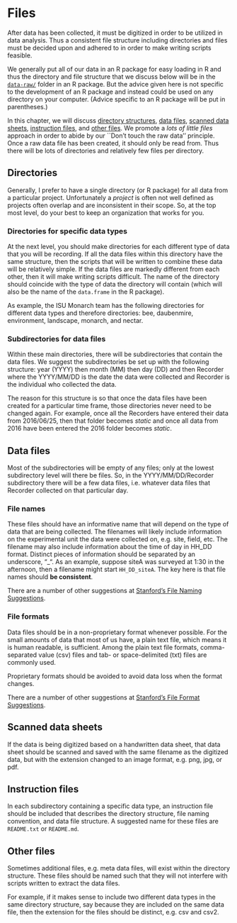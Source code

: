 # Files {#files}

After data has been collected, 
it must be digitized in order to be utilized in data analysis.
Thus a consistent file structure including directories and files must be 
decided upon and adhered to in order to make writing scripts feasible.

We generally put all of our data in an R package for easy loading in R and 
thus the directory and file structure that we discuss below will be in the 
[`data-raw/`](http://r-pkgs.had.co.nz/data.html#data-data) folder in an R 
package.
But the advice given here is not specific to the development of an R package 
and instead could be used on any directory on your computer.
(Advice specific to an R package will be put in parentheses.)

In this chapter, 
we will discuss 
[directory structures](#directories), 
[data files](#data-files), 
[scanned data sheets](#scanned-data-sheets), 
[instruction files](#instruction-files), and 
[other files](#other-files).
We promote a *lots of little files* approach in order to abide by our 
``Don't touch the raw data'' principle. 
Once a raw data file has been created, 
it should only be read from. 
Thus there will be lots of directories and relatively few files per directory.


## Directories

Generally, I prefer to have a single directory (or R package) for all data 
from a particular project. 
Unfortunately a *project* is often not well defined as projects often overlap
and are inconsistent in their scope.
So, at the top most level, do your best to keep an organization that works for 
you.

### Directories for specific data types

At the next level, 
you should make directories for each different type of data that you will be 
recording. 
If all the data files within this directory have the same structure, 
then the scripts that will be written to combine these data will be relatively 
simple. 
If the data files are markedly different from each other, 
then it will make writing scripts difficult.
The name of the directory should coincide with the type of data the directory
will contain (which will also be the name of the `data.frame` in the R package).

As example, the ISU Monarch team has the following directories for different
data types and therefore directories: 
bee, daubenmire, environment, landscape, monarch, and nectar. 

### Subdirectories for data files

Within these main directories, there will be subdirectories that contain the 
data files. 
We suggest the subdirectories be set up with the following structure:
year (YYYY) then month (MM) then day (DD) and then Recorder where the 
YYYY/MM/DD is the date the data were collected and Recorder is the individual
who collected the data.

The reason for this structure is so that once the data files have been created
for a particular time frame, 
those directories never need to be changed again. 
For example, once all the Recorders have entered their data from 2016/06/25,
then that folder becomes *static* and once all data from 2016 have been entered
the 2016 folder becomes *static*.


## Data files

Most of the subdirectories will be empty of any files; 
only at the lowest subdirectory level will there be files. 
So, in the YYYY/MM/DD/Recorder subdirectory there will be a few data files, 
i.e. whatever data files that Recorder collected on that particular day.

### File names

These files should have an informative name that will depend on the type of 
data that are being collected. 
The filenames will likely include information on the experimental unit the data
were collected on, e.g. site, field, etc. 
The filename may also include information about the time of day in HH_DD format.
Distinct pieces of information should be separated by an underscore, "_". 
As an example, suppose siteA was surveyed at 1:30 in the afternoon, 
then a filename might start `HH_DD_siteA`. 
The key here is that file names should **be consistent**. 

There are a number of other suggestions at 
[Stanford's File Naming Suggestions](https://library.stanford.edu/research/data-management-services/data-best-practices/best-practices-file-naming).

### File formats

Data files should be in a non-proprietary format whenever possible.
For the small amounts of data that most of us have, 
a plain text file, which means it is human readable, is sufficient. 
Among the plain text file formats, 
comma-separated value (csv) files and tab- or space-delimited (txt) files are 
commonly used.

Proprietary formats should be avoided to avoid data loss when the format 
changes. 

There are a number of other suggestions at 
[Stanford's File Format Suggestions](https://library.stanford.edu/research/data-management-services/data-best-practices/best-practices-file-formats).


## Scanned data sheets

If the data is being digitized based on a handwritten data sheet, 
that data sheet should be scanned and saved with the same filename as the 
digitized data, but with the extension changed to an image format, 
e.g. png, jpg, or pdf.


## Instruction files

In each subdirectory containing a specific data type, 
an instruction file should be included that describes the directory structure,
file naming convention, and data file structure.
A suggested name for these files are `README.txt` or `README.md`.




## Other files

Sometimes additional files, e.g. meta data files, 
will exist within the directory structure. 
These files should be named such that they will not interfere with scripts 
written to extract the data files. 

For example, if it makes sense to include two different data types in the 
same directory structure, say because they are included on the same data file,
then the extension for the files should be distinct, e.g. csv and csv2. 